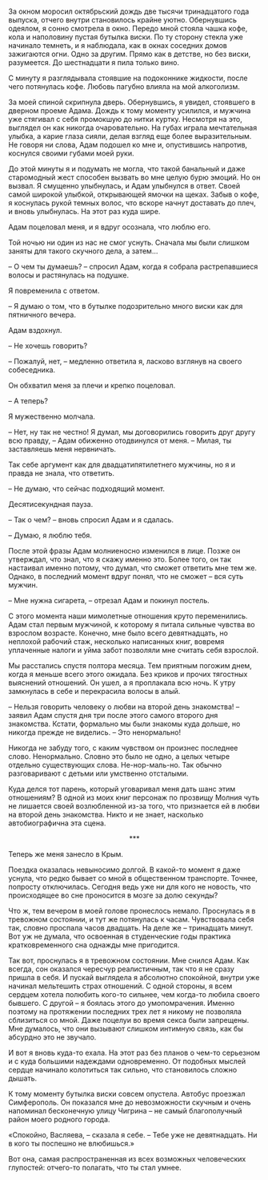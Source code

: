 # &nbsp; {#chapter-6}

За окном моросил октябрьский дождь две тысячи тринадцатого года выпуска, отчего внутри становилось крайне уютно. Обернувшись одеялом, я сонно смотрела в окно. Передо мной стояла чашка кофе, кола и наполовину пустая бутылка виски. По ту сторону стекла уже начинало темнеть, и я наблюдала, как в окнах соседних домов зажигаются огни. Одно за другим. Прямо как в детстве, но без виски, разумеется. До шестнадцати я пила только вино.

С минуту я разглядывала стоявшие на подоконнике жидкости, после чего потянулась кофе. Любовь пагубно влияла на мой алкоголизм.

За моей спиной скрипнула дверь. Обернувшись, я увидел, стоявшего в дверном проеме Адама. Дождь к тому моменту усилился, и мужчина уже стягивал с себя промокшую до нитки куртку. Несмотря на это, выглядел он как никогда очаровательно. На губах играла мечтательная улыбка, а карие глаза сияли, делая взгляд еще более выразительным. Не говоря ни слова, Адам подошел ко мне и, опустившись напротив, коснулся своими губами моей руки.

До этой минуты я и подумать не могла, что такой банальный и даже старомодный жест способен вызвать во мне целую бурю эмоций. Но он вызвал. Я смущенно улыбнулась, и Адам улыбнулся в ответ. Своей самой широкой улыбкой, открывающей ямочки на щеках. Забыв о кофе, я коснулась рукой темных волос, что вскоре начнут доставать до плеч, и вновь улыбнулась. На этот раз куда шире. 

Адам поцеловал меня, и я вдруг осознала, что люблю его.

Той ночью ни один из нас не смог уснуть. Сначала мы были слишком заняты для такого скучного дела, а затем…

– О чем ты думаешь? – спросил Адам, когда я собрала растрепавшиеся волосы и растянулась на подушке.

Я повременила с ответом.

– Я думаю о том, что в бутылке подозрительно много виски как для пятничного вечера.

Адам вздохнул.

– Не хочешь говорить?

– Пожалуй, нет, – медленно ответила я, ласково взглянув на своего собеседника.

Он обхватил меня за плечи и крепко поцеловал.

– А теперь?

Я мужественно молчала. 

– Нет, ну так не честно! Я думал, мы договорились говорить друг другу всю правду, – Адам обиженно отодвинулся от меня. – Милая, ты заставляешь меня нервничать.

Так себе аргумент как для двадцатипятилетнего мужчины, но я и правда не знала, что ответить.

– Не думаю, что сейчас подходящий момент.

Десятисекундная пауза.

– Так о чем? – вновь спросил Адам и я сдалась.

– Думаю, я люблю тебя.

После этой фразы Адам молниеносно изменился в лице. Позже он утверждал, что знал, что я скажу именно это. Более того, он так настаивал именно потому, что думал, что сможет ответить мне тем же. Однако, в последний момент вдруг понял, что не сможет – вся суть мужчин.

– Мне нужна сигарета, – отрезал Адам и покинул постель.

С этого момента наши мимолетные отношения круто переменились. Адам стал первым мужчиной, к которому я питала сильные чувства во взрослом возрасте. Конечно, мне было всего девятнадцать, но неплохой рабочий стаж, несколько написанных книг, вовремя уплаченные налоги и уйма забот позволяли мне считать себя взрослой. 

Мы расстались спустя полтора месяца. Тем приятным погожим днем, когда я меньше всего этого ожидала. Без криков и прочих тягостных выяснений отношений. Он ушел, а я проплакала всю ночь. К утру замкнулась в себе и перекрасила волосы в алый.

– Нельзя говорить человеку о любви на второй день знакомства! – заявил Адам спустя дня три после этого самого второго дня знакомства. Кстати, формально мы были знакомы куда дольше, но никогда прежде не виделись. – Это ненормально!

Никогда не забуду того, с каким чувством он произнес последнее слово. Ненормально. Словно это было не одно, а целых четыре отдельно существующих слова. Не-нор-маль-но. Так обычно разговаривают с детьми или умственно отсталыми.

Куда делся тот парень, который уговаривал меня дать шанс этим отношениям? В одной из моих книг персонаж по прозвищу Молния чуть не лишается своей возлюбленной из-за того, что признается ей в любви на второй день знакомства. Никто и не знает, насколько автобиографична эта сцена. 

<div style="text-align: center;">***</div>

Теперь же меня занесло в Крым.

Поездка оказалась невыносимо долгой. В какой-то момент я даже уснула, что редко бывает со мной в общественном транспорте. Точнее, попросту отключилась. Сегодня ведь уже ни для кого не новость, что происходящее во сне проносится в мозге за долю секунды? 

Что ж, тем вечером в моей голове пронеслось немало. Проснулась я в тревожном состоянии, и тут же потянулась к часам. Чувствовала себя так, словно проспала часов двадцать. На деле же – тринадцать минут. Вот уж не думала, что освоенная в студенческие годы практика кратковременного сна однажды мне пригодится.

Так вот, проснулась я в тревожном состоянии. Мне снился Адам. Как всегда, сон оказался чересчур реалистичным, так что я не сразу пришла в себя. И пускай выглядела я абсолютно спокойной, внутри уже начинал мельтешить страх отношений. С одной стороны, я всем сердцем хотела полюбить кого-то сильнее, чем когда-то любила своего бывшего. С другой – я боялась этого до умопомрачения. Именно поэтому на протяжении последних трех лет я никому не позволяла сблизиться со мной. Даже поцелуи во время секса были запрещены. Мне думалось, что они вызывают слишком интимную связь, как бы абсурдно это не звучало.

И вот я вновь куда-то ехала. На этот раз без планов о чем-то серьезном и с куда большими надеждами одновременно. От подобных мыслей сердце начинало колотиться так сильно, что становилось сложно дышать.

К тому моменту бутылка виски совсем опустела. Автобус проезжал Симферополь. Он показался мне до невозможности скучным и очень напоминал бесконечную улицу Чигрина – не самый благополучный район моего родного города.

«Спокойно, Васляева, – сказала я себе. – Тебе уже не девятнадцать. Ни в кого ты поспешно не влюбишься.»

Вот она, самая распространенная из всех возможных человеческих глупостей: отчего-то полагать, что ты стал умнее.


